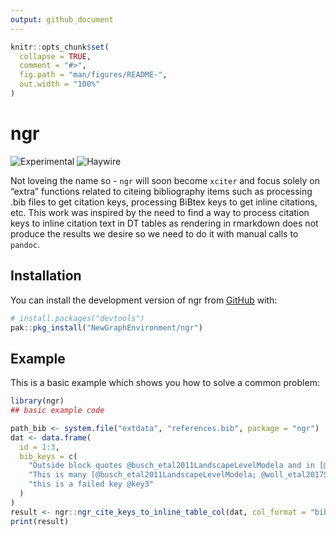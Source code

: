 ```yaml
---
output: github_document
---
```


<!-- README.md is generated from README.Rmd. Please edit that file -->

```r
knitr::opts_chunk$set(
  collapse = TRUE,
  comment = "#>",
  fig.path = "man/figures/README-",
  out.width = "100%"
)
```

# ngr

![Experimental](https://img.shields.io/badge/status-experimental-orange)
![Haywire](https://img.shields.io/badge/status-haywire-red)

Not loveing the name so - `ngr` will soon become `xciter` and focus solely on "extra" functions related to citeing bibliography 
items such as processing .bib files to get citation keys, processing BiBtex keys to get inline citations, etc.  This work was
inspired by the need to find a way to process citation keys to inline citation text in DT tables as rendering in rmarkdown does
not produce the results we desire so we need to do it with manual calls to `pandoc`.

## Installation

You can install the development version of ngr from [GitHub](https://github.com/) with:

``` r
# install.packages("devtools")
pak::pkg_install("NewGraphEnvironment/ngr")
```

## Example

This is a basic example which shows you how to solve a common problem:

```r
library(ngr)
## basic example code

path_bib <- system.file("extdata", "references.bib", package = "ngr")
dat <- data.frame(
  id = 1:3,
  bib_keys = c(
    "Outside block quotes @busch_etal2011LandscapeLevelModela and in [@woll_etal2017SalmonEcological]",
    "This is many [@busch_etal2011LandscapeLevelModela; @woll_etal2017SalmonEcological; @kirsch_etal2014Fishinventory]",
    "this is a failed key @key3"
  )
)
result <- ngr::ngr_cite_keys_to_inline_table_col(dat, col_format = "bib_keys", path_bib = path_bib)
print(result)
```

